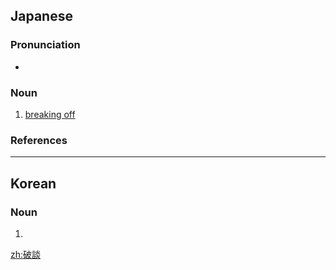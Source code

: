 ==Japanese==
{{ja-kanjitab|は|だん|yomi=on}}

===Pronunciation===
* {{ja-pron|はだん|y=o|acc=0|acc_ref=NHK}}

===Noun===
{{ja-noun|はだん}}

# [[breaking off]]
#: {{ja-usex|商談が'''破談'''となった。|しょうだん が '''はだん''' と なった。|The deal is over now.}}

===References===
<references/>

----

==Korean==
{{ko-hanjatab}}

===Noun===
{{ko-noun|hangeul=파담}}

# {{hanja form of|파담|breakdown of discussion}}

[[zh:破談]]